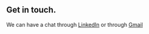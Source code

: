 ## Get in touch.

We can have a chat through [LinkedIn](www.linkedin.com/in/mwangi-brian) or through [Gmail](https://mail.google.com/mail/u/?authuser=brnmwas@gmail.com)